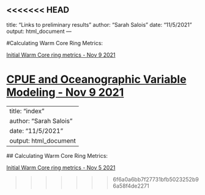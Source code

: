 <<<<<<< HEAD
---
title: "Links to preliminary results"
author: "Sarah Salois"
date: "11/5/2021"
output: html_document
---
  
  <!-- ADD LINKS BELOW, note, using the RMD link syntax will open the presentation in the same tab, which is annoying. Use the html with the "_blank" to fix that behavior --> #Calculating Warm Core Ring Metrics:
  
  
<a href="https://ssalois1.github.io/preliminary_results/calc_dist_to_wcr.html" target="_blank"> Initial Warm Core ring metrics - Nov 9 2021 </a>
  
  
<a href="https://ssalois1.github.io/preliminary_results/analyze_pulse_with_env.html" target="_blank"> CPUE and Oceanographic Variable Modeling - Nov 9 2021 </a>  
=======
---
title: "index"
author: "Sarah Salois"
date: "11/5/2021"
output: html_document
---
  
  <!-- ADD LINKS BELOW, note, using the RMD link syntax will open the presentation in the same tab, which is annoying. Use the html with the "_blank" to fix that behavior --> ## Calculating Warm Core Ring Metrics:
  
  
<a href="https://ssalois1.github.io/preliminary_results/calc_dist_to_wcr.html" target="_blank"> Initial Warm Core ring metrics - Nov 5 2021 </a>
  
  
  
>>>>>>> 6f6a0a6bb7f27731bfb5023252b96a58f4de2271

